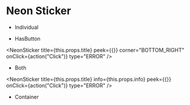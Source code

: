 
# Neon Sticker

- Individual

<NeonSticker title={this.props.title} info={this.props.info} />
<NeonSticker title={this.props.title} info={this.props.info} type="SUCCEED" />
<NeonSticker title={this.props.title} info={this.props.info} type="ERROR" />

- HasButton

<NeonSticker 
    title={this.props.title}
    peek={{}}
    corner="BOTTOM_RIGHT"
    onClick={action("Click")} 
    type="ERROR" />

- Both

<NeonSticker 
    title={this.props.title} 
    info={this.props.info} 
    peek={{}} 
    onClick={action("Click")} 
    type="ERROR" />

- Container

<div style={{
    height: '300px',
}}>
    <NeonSticker title={this.props.title} info={this.props.info} />
</div>

<div style={{
    height: '300px',
    width: '100px',
}}>
    <NeonSticker title={this.props.title} info={this.props.info} />
</div>
